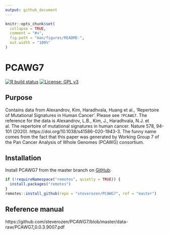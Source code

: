 ```yaml
---
output: github_document
---
```


<!-- README.md is generated from README.Rmd. Please edit that file -->

```r
knitr::opts_chunk$set(
  collapse = TRUE,
  comment = "#>",
  fig.path = "man/figures/README-",
  out.width = "100%"
)
```
# PCAWG7

<!-- badges: start -->
   
  [![R build status](https://github.com/steverozen/PCAWG7/workflows/R-CMD-check/badge.svg)](https://github.com/steverozen/PCAWG7/actions)
  [![License: GPL v3](https://img.shields.io/badge/License-GPLv3-blue.svg)](https://www.gnu.org/licenses/gpl-3.0)

<!-- badges: end -->

## Purpose

Contains data from Alexandrov, Kim, Haradhvala, Huang et al.,
   'Repertoire of Mutational Signatures in Human Cancer'. Please see `?PCAWG7`.
    The reference for the data is Alexandrov, L.B., Kim, J., 
    Haradhvala, N.J. et al. The repertoire of mutational signatures 
    in human cancer. Nature 578, 94-101 (2020).
    https://doi.org/10.1038/s41586-020-1943-3. The funny name
    comes from the fact that this paper was generated by
    Working Group 7 of the Pan Cancer Analysis of Whole Genomes
    (PCAWG) consortium.

## Installation

Install PCAWG7 from the master branch on [GitHub](https://github.com/):

``` r
if (!requireNamespace("remotes", quietly = TRUE)) {
  install.packages("remotes")
}
remotes::install_github(repo = "steverozen/PCAWG7", ref = "master")
```

## Reference manual

https://github.com/steverozen/PCAWG7/blob/master/data-raw/PCAWG7_0.0.3.9007.pdf
